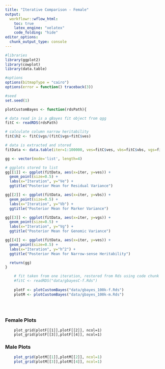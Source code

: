 ```yaml
---
title: "Iterative Comparison - Female"
output:
  workflowr::wflow_html:
    toc: true
    latex_engine: "xelatex"
    code_folding: "hide"
editor_options:
  chunk_output_type: console
---
```

  
```r

#libraries
library(ggplot2)
library(cowplot)
library(data.table)

#options
options(bitmapType = "cairo")
options(error = function() traceback(3))

#seed
set.seed(1)

```



```r


plotCustomBayes <- function(rdsPath){

# data read in is a gBayes fit object from qgg
fitC <- readRDS(rdsPath)

# calculate column narrow heritability
fitC$h2 <- fitC$vgs/(fitC$vgs+fitC$ves)

# data is extracted and stored
fitData <- data.table(iter=1:100000, ves=fitC$ves, vbs=fitC$vbs, vgs=fitC$vgs, h2=fitC$h2)

gg <- vector(mode='list', length=4)

# ggplots stored to list
gg[[1]] <- ggplot(fitData, aes(x=iter, y=ves)) +
  geom_point(size=0.5) + 
  labs(x="Iteration", y="Ve") + 
  ggtitle("Posterior Mean for Residual Variance")

gg[[2]] <- ggplot(fitData, aes(x=iter, y=vbs)) +
  geom_point(size=0.5) + 
  labs(x="Iteration", y="Vb") + 
  ggtitle("Posterior Mean for Marker Variance")

gg[[3]] <- ggplot(fitData, aes(x=iter, y=vgs)) +
  geom_point(size=0.5) + 
  labs(x="Iteration", y="Vg") + 
  ggtitle("Posterior Mean for Genomic Variance")

gg[[4]] <- ggplot(fitData, aes(x=iter, y=ves)) +
  geom_point(size=0.5) + 
  labs(x="Iteration", y="h^2") + 
  ggtitle("Posterior Mean for Narrow-sense Heritability")

  return(gg) 
}

    # fit taken from one iteration, restored from Rds using code chunk shown above
    #fitC <- readRDS("data/gbayesC-f.Rds")
    
    plotF <- plotCustomBayes("data/gbayes_100k-f.Rds")
    plotM <- plotCustomBayes("data/gbayes_100k-m.Rds")





```


### Female Plots

```plot-female

    plot_grid(plotF[[1]],plotF[[2]], ncol=1)
    plot_grid(plotF[[3]],plotF[[4]], ncol=1)

```


### Male Plots

```r

    plot_grid(plotM[[1]],plotM[[2]], ncol=1)
    plot_grid(plotM[[3]],plotM[[4]], ncol=1)
    

```

